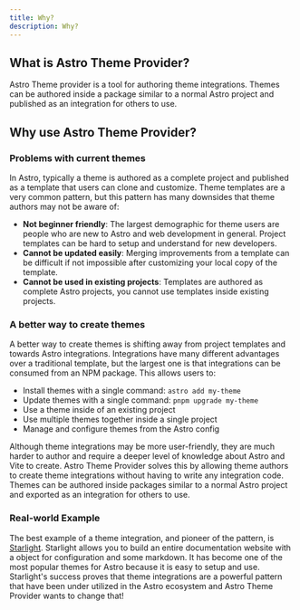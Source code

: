 ```yaml
---
title: Why?
description: Why?
---
```


## What is Astro Theme Provider?

Astro Theme provider is a tool for authoring theme integrations.
Themes can be authored inside a package similar to a normal Astro project and published as an integration for others to use.

## Why use Astro Theme Provider?

###  Problems with current themes

In Astro, typically a theme is authored as a complete project and published as a template that users can clone and customize.
Theme templates are a very common pattern, but this pattern has many downsides that theme authors may not be aware of:

- **Not beginner friendly**: The largest demographic for theme users are people who are new to Astro and web development in general. Project templates can be hard to setup and understand for new developers.
- **Cannot be updated easily**: Merging improvements from a template can be difficult if not impossible after customizing your local copy of the template.
- **Cannot be used in existing projects**: Templates are authored as complete Astro projects, you cannot use templates inside existing projects.

### A better way to create themes

A better way to create themes is shifting away from project templates and towards Astro integrations.
Integrations have many different advantages over a traditional template, but the largest one is that integrations can be consumed from an NPM package.
This allows users to:

- Install themes with a single command: `astro add my-theme`
- Update themes with a single command: `pnpm upgrade my-theme`
- Use a theme inside of an existing project
- Use multiple themes together inside a single project
- Manage and configure themes from the Astro config

Although theme integrations may be more user-friendly, they are much harder to author and require a deeper level of knowledge about Astro and Vite to create.
Astro Theme Provider solves this by allowing theme authors to create theme integrations without having to write any integration code.
Themes can be authored inside packages similar to a normal Astro project and exported as an integration for others to use.

### Real-world Example

The best example of a theme integration, and pioneer of the pattern, is [Starlight](https://starlight.astro.build/getting-started/).
Starlight allows you to build an entire documentation website with a object for configuration and some markdown.
It has become one of the most popular themes for Astro because it is easy to setup and use.
Starlight's success proves that theme integrations are a powerful pattern that have been under utilized in the Astro ecosystem and Astro Theme Provider wants to change that!